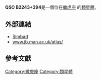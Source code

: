 {{Galaxy
  | name = [[QSO|QSO]] B2243+394

  | image =
  | epoch = [[J2000|J2000]]
  | ra = {{RA|22|45|49.1}}<ref name="ned">{{cite web
  | title=NASA/IPAC Extragalactic Database
  | work=Results for QSO B2243+394
  | url=http://nedwww.ipac.caltech.edu/
  | accessdate=2006-10-26
  | archive-date=2011-05-14
  | archive-url=https://web.archive.org/web/20110514100451/http://nedwww.ipac.caltech.edu/
  | dead-url=no
  }}</ref>
  | dec = {{DEC|+39|41|15}}<ref name="ned" />
  | constellation name = [[蠍虎座|蠍虎座]]
  | z = 0.081086 ± 0.000083 [[kilometer|km]]/[[second|s]]<ref name="ned" />
  | type = E<ref name="ned" />
  | dist_ly = 1242.99576 [[ly|ly]] (381.1 [[kpc|kpc]]) 
  | appmag_v = 15.43
  | size_v = 0.398´ x 0.288´
  | notes = First quasar discovered
  | names = [[DA|DA]] 584 , [[LEDA|LEDA]] 69671 , [[3C星表|3C]] 452 , [[4C|4C]] 39.71 
}}
'''QSO B2243+394 '''是一個位在[[蠍虎座|蠍虎座]] 的[[類星體|類星體]]。
== 外部連結 ==

* [http://simbad.u-strasbg.fr/simbad/sim-id?protocol=html&Ident=QSO+B2243%2B394&NbIdent=1&Radius=2&Radius.unit=arcmin&submit=submit+id Simbad]
* [http://www.jb.man.ac.uk/atlas/object/3C452.html www.jb.man.ac.uk/atlas/]{{Wayback|url=http://www.jb.man.ac.uk/atlas/object/3C452.html |date=20080508233423 }}
== 參考文獻 ==

{{reflist}}

{{類星體小作品}}

[[Category:蠍虎座|Category:蠍虎座]]
[[Category:類星體|Category:類星體]]